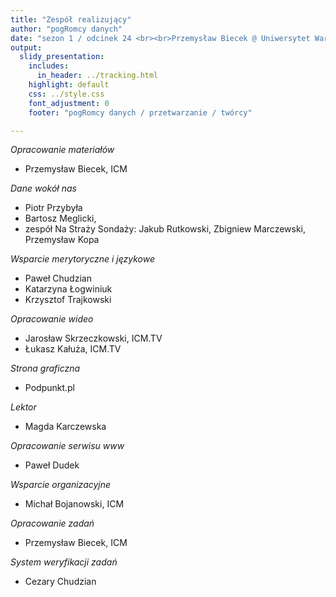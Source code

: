 ```yaml
---
title: "Zespół realizujący"
author: "pogRomcy danych"
date: "sezon 1 / odcinek 24 <br><br>Przemysław Biecek @ Uniwersytet Warszawski<br><br>Naciśnij `A` by zamienić slajdy na ciągły tekst. <br> Naciśnij `T` by wyświetlić spis treści."
output:
  slidy_presentation:
    includes:
      in_header: ../tracking.html
    highlight: default
    css: ../style.css
    font_adjustment: 0
    footer: "pogRomcy danych / przetwarzanie / twórcy"

---
```


*Opracowanie materiałów*

* Przemysław Biecek, ICM

*Dane wokół nas*

* Piotr Przybyła
* Bartosz Meglicki, 
* zespół Na Straży Sondaży: Jakub Rutkowski, Zbigniew Marczewski, Przemysław Kopa
 
*Wsparcie merytoryczne i językowe*

* Paweł Chudzian
* Katarzyna Łogwiniuk
* Krzysztof Trajkowski

*Opracowanie wideo*

* Jarosław Skrzeczkowski, ICM.TV
* Łukasz Kałuża, ICM.TV

*Strona graficzna*

* Podpunkt.pl

*Lektor*

* Magda Karczewska

*Opracowanie serwisu www*

* Paweł Dudek

*Wsparcie organizacyjne*

* Michał Bojanowski, ICM

*Opracowanie zadań*

* Przemysław Biecek, ICM

*System weryfikacji zadań*

* Cezary Chudzian
